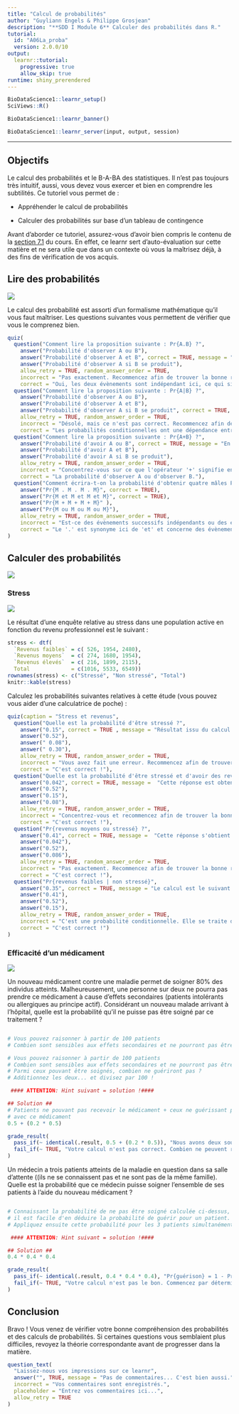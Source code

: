 ```yaml
---
title: "Calcul de probabilités"
author: "Guyliann Engels & Philippe Grosjean"
description: "**SDD I Module 6** Calculer des probabilités dans R."
tutorial:
  id: "A06La_proba"
  version: 2.0.0/10
output:
  learnr::tutorial:
    progressive: true
    allow_skip: true
runtime: shiny_prerendered
---
```


```r
BioDataScience1::learnr_setup()
SciViews::R()
```

```r
BioDataScience1::learnr_banner()
```

```r
BioDataScience1::learnr_server(input, output, session)
```

------------------------------------------------------------------------

<!-- TODO: il manque des exercices qui comparent population de taille infinie ou non et qui mettent en lumière les différences au niveau du calcul des probabilités (conditionnelles) -->

## Objectifs

Le calcul des probabilités et le B-A-BA des statistiques. Il n'est pas toujours très intuitif, aussi, vous devez vous exercer et bien en comprendre les subtilités. Ce tutoriel vous permet de :

-   Appréhender le calcul de probabilités

-   Calculer des probabilités sur base d'un tableau de contingence

Avant d'aborder ce tutoriel, assurez-vous d'avoir bien compris le contenu de la [section 7.1](https://wp.sciviews.org/sdd-umons/?iframe=wp.sciviews.org/sdd-umons-2023/probabilit%25C3%25A9s.html) du cours. En effet, ce learnr sert d'auto-évaluation sur cette matière et ne sera utile que dans un contexte où vous la maîtrisez déjà, à des fins de vérification de vos acquis.

## Lire des probabilités

![](images/formalism.jpg)

Le calcul des probabilité est assorti d'un formalisme mathématique qu'il vous faut maîtriser. Les questions suivantes vous permettent de vérifier que vous le comprenez bien.

```r
quiz(
  question("Comment lire la proposition suivante : Pr{A.B} ?",
    answer("Probabilité d'observer A ou B"),
    answer("Probabilité d'observer A et B", correct = TRUE, message = "Probabilité d'évènements successifs indépendants "),
    answer("Probabilité d'observer A si B se produit"),
    allow_retry = TRUE, random_answer_order = TRUE,
    incorrect = "Pas exactement. Recommencez afin de trouver la bonne réponse.",
    correct = "Oui, les deux évènements sont indépendant ici, ce qui signifie que l'occurence de l'un n'a aucune incidence sur la probabilité d'occurence de l'autre."),
  question("Comment lire la proposition suivante : Pr{A|B} ?",
    answer("Probabilité d'observer A ou B"),
    answer("Probabilité d'observer A et B"),
    answer("Probabilité d'observer A si B se produit", correct = TRUE, message = "Ici, nous avons une probabilité conditionnelle que A se produise, sachant que B s'est produit"),
    allow_retry = TRUE, random_answer_order = TRUE,
    incorrect = "Désolé, mais ce n'est pas correct. Recommencez afin de trouver la bonne réponse",
    correct = "Les probabilités conditionnelles ont une dépendance entre elles."),
  question("Comment lire la proposition suivante : Pr{A+B} ?",
    answer("Probabilité d'avoir A ou B", correct = TRUE, message = "En calcul de probabilité, l'addition signifie que l'on considère la probabilité que l'un parmi plusieurs évènements disjoints se produise"),
    answer("Probabilité d'avoir A et B"),
    answer("Probabilité d'avoir A si B se produit"),
    allow_retry = TRUE, random_answer_order = TRUE,
    incorrect = "Concentrez-vous sur ce que l'opérateur '+' signifie en calcul des probabilités. Recommencez afin de trouver la bonne réponse",
    correct = "La probabilité d'observer A ou d'observer B."),
  question("Comment écrira-t-on la probabilité d'obtenir quatre mâles Pr{M} dans une portée de quatre châtons ?",
    answer("Pr{M . M . M . M}", correct = TRUE),
    answer("Pr{M et M et M et M}", correct = TRUE),
    answer("Pr{M + M + M + M}" ),
    answer("Pr{M ou M ou M ou M}"),
    allow_retry = TRUE, random_answer_order = TRUE,
    incorrect = "Est-ce des évènements successifs indépendants ou des évènements dépendants, réfléchissez. Recommencez afin de trouver la bonne réponse",
    correct = "Le '.' est synonyme ici de 'et' et concerne des évènements indépendants successifs.")
)
```

## Calculer des probabilités

![](images/calculation.jpg)

### Stress

![](images/stress.jpg)

Le résultat d'une enquête relative au stress dans une population active en fonction du revenu professionnel est le suivant :

```r
stress <- dtf(
  `Revenus faibles` = c( 526, 1954, 2480),
  `Revenus moyens`  = c( 274, 1680, 1954),
  `Revenus élevés`  = c( 216, 1899, 2115),
  Total             = c(1016, 5533, 6549))
rownames(stress) <- c("Stressé", "Non stressé", "Total")
knitr::kable(stress)
```

Calculez les probabilités suivantes relatives à cette étude (vous pouvez vous aider d'une calculatrice de poche) :

```r
quiz(caption = "Stress et revenus",
  question("Quelle est la probabilité d'être stressé ?",
    answer("0.15", correct = TRUE , message = "Résultat issu du calcul suivant : 1016/6549, total stressés sur total général"),
    answer("0.52"),
    answer(" 0.08"),
    answer(" 0.30"),
    allow_retry = TRUE, random_answer_order = TRUE,
    incorrect = "Vous avez fait une erreur. Recommencez afin de trouver la bonne réponse",
    correct = "C'est correct !"),
  question("Quelle est la probabilité d'être stressé et d'avoir des revenus moyens ?",
    answer("0.042", correct = TRUE, message =  "Cette réponse est obtenue comme suit : 274/6549, nombre de stressés à revenus moyens sur le total général"),
    answer("0.52"),
    answer("0.15"),
    answer("0.08"),
    allow_retry = TRUE, random_answer_order = TRUE,
    incorrect = "Concentrez-vous et recommencez afin de trouver la bonne réponse",
    correct = "C'est correct !"),
  question("Pr{revenus moyens ou stressé} ?",
    answer("0.41", correct = TRUE, message =  "Cette réponse s'obtient en effet comme ceci : (1954/6549) + (1016/6549) - (274/6549), probabilité d'être stressé + probabilité d'avoir des revenus moyens. Mais les stressés à revenus moyens sont ici comptabilisés deux fois... donc on doit les soustraire un fois du calcul"),
    answer("0.042"),
    answer("0.52"),
    answer("0.086"),
    allow_retry = TRUE, random_answer_order = TRUE,
    incorrect = "Pas exactement. Recommencez afin de trouver la bonne réponse",
    correct = "C'est correct !"),
  question("Pr{revenus faibles | non stressé}",
    answer("0.35", correct = TRUE, message = "Le calcul est le suivant : 1954/5533, ici, nous considérons uniquement la population de non stressés. Donc on divise les revenus faibles par le total de non stressés et pas par le total général."),
    answer("0.41"),
    answer("0.52"),
    answer("0.15"),
    allow_retry = TRUE, random_answer_order = TRUE,
    incorrect = "C'est une probabilité conditionnelle. Elle se traite d'une façon particulière dans un tableau de contingence. Recommencez afin de trouver la bonne réponse",
    correct = "C'est correct !")
)
```

### Efficacité d'un médicament

![](images/pills.jpg)

Un nouveau médicament contre une maladie permet de soigner 80% des individus atteints. Malheureusement, une personne sur deux ne pourra pas prendre ce médicament à cause d'effets secondaires (patients intolérants ou allergiques au principe actif). Considérant un nouveau malade arrivant à l'hôpital, quelle est la probabilité qu'il ne puisse pas être soigné par ce traitement ?

```r

```

```r
# Vous pouvez raisonner à partir de 100 patients
# Combien sont sensibles aux effets secondaires et ne pourront pas être soignés ?
```

```r
# Vous pouvez raisonner à partir de 100 patients
# Combien sont sensibles aux effets secondaires et ne pourront pas être soignés ?
# Parmi ceux pouvant être soignés, combien ne guériront pas ?
# Additionnez les deux... et divisez par 100 !

 #### ATTENTION: Hint suivant = solution !####
```

```r
## Solution ##
# Patients ne pouvant pas recevoir le médicament + ceux ne guérissant pas
# avec ce médicament
0.5 + (0.2 * 0.5)
```

```r
grade_result(
  pass_if(~ identical(.result, 0.5 + (0.2 * 0.5)), "Nous avons deux sous-populations indépendantes : celle qui peut recevoir le médicament et celle qui ne le peut pas à cause d'allergie ou d'intolérance (nous additionnons donc les probabilités respectives). Parmi ceux qui reçoivent le médicament, 20% d'entre eux ne guérissent pas (nous multiplions la probabilité d'appartenir à la sous-population qui peut recevoir le médicament avec la probabilité de ne pas guérir si elle reçoit ce médicament). Vous pouvez aussi tracer un arbre de probabilité pour résoudre ce problème, si vous préférez"),
  fail_if(~ TRUE, "Votre calcul n'est pas correct. Combien ne peuvent recevoir le médicament ? Combien n'y réagissent pas positivement ? C'est la clé.")
)
```

Un médecin a trois patients atteints de la maladie en question dans sa salle d'attente ((ils ne se connaissent pas et ne sont pas de la même famille). Quelle est la probabilité que ce médecin puisse soigner l'ensemble de ses patients à l'aide du nouveau médicament ?

```r

```

```r
# Connaissant la probabilité de ne pas être soigné calculée ci-dessus,
# il est facile d'en déduire la probabilité de guérir pour un patient.
# Appliquez ensuite cette probabilité pour les 3 patients simultanément.

 #### ATTENTION: Hint suivant = solution !####
```

```r
## Solution ##
0.4 * 0.4 * 0.4
```

```r
grade_result(
  pass_if(~ identical(.result, 0.4 * 0.4 * 0.4), "Pr{guérison} = 1 - Pr{non guérison} pour un patient. Comme ce sont des évènements indépendants pour les trois patients, nous devons ensuite multiplier les probabilités de chaque patient entre elles."),
  fail_if(~ TRUE, "Votre calcul n'est pas le bon. Commencez par déterminer la probabilité pour un patient. Ensuite appliquez-là pour les trois ensemble.")
)
```

## Conclusion

Bravo ! Vous venez de vérifier votre bonne compréhension des probabilités et des calculs de probabilités. Si certaines questions vous semblaient plus difficiles, revoyez la théorie correspondante avant de progresser dans la matière.

```r
question_text(
  "Laissez-nous vos impressions sur ce learnr",
  answer("", TRUE, message = "Pas de commentaires... C'est bien aussi."),
  incorrect = "Vos commentaires sont enregistrés.",
  placeholder = "Entrez vos commentaires ici...",
  allow_retry = TRUE
)
```

